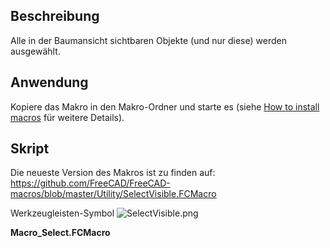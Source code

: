 <languages/>

{{Macro/de
|Name=Macro SelectVisible
|Translate=Sichtbares auswählen
|Icon=SelectVisible.png
|Description=Alle sichtbaren Objekte im Baum und nur diese werden ausgewählt.
|Author=galou_breizh
|Version=1.0
|Date=2016-04-08
|FCVersion=Alle
|Download=[https://wiki.freecad.org/images/5/51/SelectVisible.png Werkzeugleisten-Symbol]
}}

<span id="Description"></span>
==Beschreibung==

Alle in der Baumansicht sichtbaren Objekte (und nur diese) werden ausgewählt.

{{Codeextralink|https://raw.githubusercontent.com/FreeCAD/FreeCAD-macros/master/Utility/SelectVisible.FCMacro}}

<span id="Usage"></span>
==Anwendung==

Kopiere das Makro in den Makro-Ordner und starte es (siehe [[How_to_install_macros/de|How to install macros]] für weitere Details).

<span id="Script"></span>
==Skript==

Die neueste Version des Makros ist zu finden auf:
https://github.com/FreeCAD/FreeCAD-macros/blob/master/Utility/SelectVisible.FCMacro

Werkzeugleisten-Symbol [[Image:SelectVisible.png]]

'''Macro_Select.FCMacro'''
{{MacroCode|code=
# FreeCAD Macro SelectVisible

__Name__ = 'Select Visible'
__Comment__ = 'All visible objects in the tree will be selected'
__Web__ = 'https://wiki.freecad.org/Macro_SelectVisible'
__Wiki__ = 'https://wiki.freecad.org/Macro_SelectVisible'
__Icon__ = 'https://wiki.freecad.org/images/5/51/SelectVisible.png'
__Help__ = 'All visible objects in the tree and only these will be selected'
__Author__ = 'galou_breizh'
__Version__ = '1.0'
__Status__ = 'Production'
__Requires__ = ''

import FreeCAD as App
import FreeCADGui as Gui

doc = App.activeDocument()

if not doc:
    App.Console.PrintWarning('SelectVisible: no active document')
else:
    Gui.Selection.clearSelection()
    for o in doc.Objects:
        if o.ViewObject.Visibility:
            Gui.Selection.addSelection(o)
}}
{{clear}}